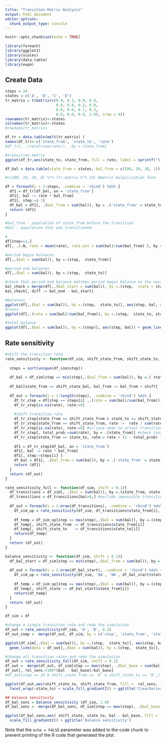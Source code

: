 ---
title: "Transition Matrix Analysis"
output: html_document
editor_options: 
  chunk_output_type: console
---

```{r setup, include=FALSE}
knitr::opts_chunk$set(echo = TRUE)

library(foreach)
library(ggplot2)
library(scales)
library(data.table)
library(expm)   
```

## Create Data

```{r data_create}
steps = 24
states = c('A', 'B', 'C', 'D')
tr_matrix = t(matrix(c(0.9, 0.1, 0.0, 0.0, 
                       0.0, 0.8, 0.2, 0.0,
                       0.0, 0.0, 0.7, 0.3,
                       0.0, 0.0, 0.0, 1.0), nrow = 4))
rownames(tr_matrix)<-states
colnames(tr_matrix)<-states
#rowSums(tr_matrix)

df_tr = data.table(melt(tr_matrix) )
names(df_tr)<-c('state_from', 'state_to', 'rate')
#df_tr[, .(total=sum(rate)),  by = state_from]

#transition matrix
ggplot(df_tr,aes(state_to, state_from, fill = rate, label = sprintf('%.2f', rate)) ) + geom_tile() + geom_text() + scale_fill_gradient(low = "white", high = "red" )

df_bal = data.table(state_from = states, bal_from = c(100, 20, 10, 1))

#c(100, 20, 10, 0) %*% (tr_matrix %^% 23) #matrix mulpilication form

df = foreach(i = 1:steps, .combine = 'rbind') %do% {
  df1 = df_tr[df_bal, on = 'state_from']
  df1[, bal := rate * bal_from]
  df1[, step:=i-1]
  df_bal = df1[, .(bal_from = sum(bal)), by = .('state_from' = state_to )]
  return (df1)
}

#bal_from - population of state_from before the transition
#bal - pupulation that was transitioned

# 
df[step==1,]
df[, .(.N, rate = mean(rate), rate_est = sum(bal)/sum(bal_from) ), by = .(state_from, state_to )]

#period begin balances
df[,.(bal = sum(bal)), by =.(step,  state_from)] 

#period end balances
df[,.(bal = sum(bal)), by =.(step,  state_to)] 

#check that period end balance matches period begin balance on the next step
bal_check = merge(df[,.(bal_start = sum(bal)), by =.(step,  state = state_from)], df[,.(bal_end = sum(bal)), by =.(step+1,  state = state_to)], by = c('step', 'state'), all.x = TRUE )
bal_check[, diff := bal_end - bal_start]

#balances
ggplot(df[,.(bal = sum(bal)), by =.(step,  state_to)], aes(step, bal, group = state_to, color = state_to)) + geom_line()
#rates
ggplot(df[,.(rate = sum(bal)/sum(bal_from)), by =.(step,  state_to, state_from)], aes(step, rate, group = state_to, color = state_to)) + geom_line() + facet_wrap(~state_from)

#total balance
ggplot(df[,.(bal = sum(bal)), by =.(step)], aes(step, bal)) + geom_line()
```

## Rate sensitivity

```{r rate_sensitivity, echo=FALSE}

#shift the transition rate
rate_sensitivity <- function(df_sim, shift_state_from, shift_state_to, shift_state_bal,  shift = 0.1){
  
  steps = sort(unique(df_sim$step))
  
  df_bal = df_sim[step == min(step),.(bal_from = sum(bal)), by =.( state_from)]  #starting balances
  
  df_bal[state_from == shift_state_bal, bal_from := bal_from + shift]
  
  df_out = foreach(i = 1:length(steps), .combine = 'rbind') %do% {
    df_tr_step = df[step == steps[i] ,.(rate = sum(bal)/sum(bal_from)), by =.(step, state_to, state_from)]
    df_tr_step[is.na(rate), rate:=0]
    
    #shift transition rate
    df_tr_step[state_from == shift_state_from & state_to == shift_state_to, rate :=  rate * exp(shift)]
    df_tr_step[state_from == shift_state_from, rate :=  rate / sum(rate)]
    df_tr_step[is.na(rate), rate:=0] #in case when no actual transitions from a given state, rates sum up to zero   
    df_tr_step[, total_prob:=sum(rate), by = .(state_from)] #check consistency (total_prob - should be 1 for all states)
    df_tr_step[state_from == state_to, rate:= rate + (1 - total_prob) ] #add missing probability to the stay-in-the same state
    
    df1 = df_tr_step[df_bal, on = 'state_from']
    df1[, bal := rate * bal_from]
    df1[, step:=steps[i] ]
    df_bal = df1[, .(bal_from = sum(bal)), by = .('state_from' = state_to )] #update balance
    return (df1)
  }
  return (df_out)
}

rate_sensitivity_full <- function(df_sim, shift = 0.1){
  df_transitions = df_sim[, .(bal = sum(bal)), by =.(state_from, state_to)]
  df_transitions = df_transitions[bal>0,] #exclude impossible transitions
  
  df_out = foreach(i = 1:nrow(df_transitions), .combine = 'rbind') %do% {
    df_sim_up = rate_sensitivity(df_sim, df_transitions$state_from[i], df_transitions$state_to[i], 'NA', shift)
    
    df_temp = df_sim_up[step == max(step),.(bal = sum(bal)), by =.(step,  state_to)] 
    df_temp[, shift_state_from := df_transitions$state_from[i]]
    df_temp[, shift_state_to   := df_transitions$state_to[i]]
    return(df_temp)
  }
  return (df_out)
}

balance_sensitivity <- function(df_sim, shift = 0.1){
  df_bal_start = df_sim[step == min(step),.(bal_from = sum(bal)), by =.( state_from)] 
  
  df_out = foreach(i = 1:nrow(df_bal_start), .combine = 'rbind') %do% {
    df_sim_up = rate_sensitivity(df_sim, 'NA', 'NA', df_bal_start$state_from[i],  shift)
    
    df_temp = df_sim_up[step == max(step),.(bal = sum(bal)), by =.(step,  state_to)] 
    df_temp[, shift_state := df_bal_start$state_from[i]]
    return(df_temp)
  }
  return (df_out)
}

df_sim = df

#change a single transition rate and redo the simulation
df_out = rate_sensitivity(df_sim, 'A', 'B', 0.1)
df_out_comp =  merge(df_out, df_sim, by = c('step', 'state_from', 'state_to')) #- compare with original

ggplot(df_sim[,.(bal = sum(bal)), by =.(step,  state_to)], aes(step, bal, group = state_to, color = state_to)) + geom_line() + 
  geom_line(data = df_out[,.(bal = sum(bal)), by =.(step,  state_to)], aes(step, bal, group = state_to, color = state_to), linetype = 'dashed')

#change all transition rates and redo the simulation
df_out = rate_sensitivity_full(df_sim, shift = 0.1)
df_out =  merge(df_out, df_sim[step == max(step), .(bal_base = sum(bal)), by = .(step, state_to )], by = c('step', 'state_to'), all.x = TRUE)
df_out[, rel_sens:=100*(bal - bal_base)/bal_base]
#df_out[step == 23 & shift_state_from == 'A' & shift_state_to == 'B',]

ggplot(df_out,aes(shift_state_to, shift_state_from, fill =  rel_sens, label = sprintf('%.2f',  rel_sens )) ) + geom_tile() + geom_text() + 
  facet_wrap(~state_to) + scale_fill_gradient2() + ggtitle('ClearDerivative')

## balance sensitivity
df_bal_sens = balance_sensitivity (df_sim, 1.0)
df_bal_sens =  merge(df_bal_sens, df_sim[step == max(step), .(bal_base = sum(bal)), by = .(step, state_to )], by = c('step', 'state_to'), all.x = TRUE)

ggplot(df_bal_sens,aes( shift_state, state_to, bal - bal_base, fill =   bal - bal_base, label = sprintf('%.2f',   bal-bal_base )) ) + geom_tile() + geom_text() +
  scale_fill_gradient2() + ggtitle('Balance sensitivity')

```

Note that the `echo = FALSE` parameter was added to the code chunk to prevent printing of the R code that generated the plot.
